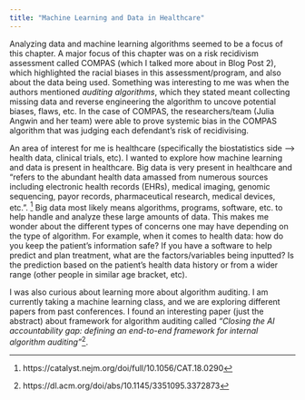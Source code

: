 ```yaml
---
title: "Machine Learning and Data in Healthcare"
---
```


Analyzing data and machine learning algorithms seemed to be a focus of this chapter. A major focus of this chapter was on a risk recidivism assessment called COMPAS (which I talked more about in Blog Post 2), which highlighted the racial biases in this assessment/program, and also about the data being used. Something was interesting to me was when the authors mentioned *auditing algorithms*, which they stated meant collecting missing data and reverse engineering the algorithm to uncove potential biases, flaws, etc. In the case of COMPAS, the researchers/team (Julia Angwin and her team) were able to prove systemic bias in the COMPAS algorithm that was judging each defendant's risk of recidivising. 

An area of interest for me is healthcare (specifically the biostatistics side --> health data, clinical trials, etc). I wanted to explore how machine learning and data is present in healthcare. Big data is very present in healthcare and "refers to the abundant health data amassed from numerous sources including electronic health records (EHRs), medical imaging, genomic sequencing, payor records, pharmaceutical research, medical devices, etc.". ^[https://catalyst.nejm.org/doi/full/10.1056/CAT.18.0290] Big data most likely means algorithms, programs, software, etc. to help handle and analyze these large amounts of data. This makes me wonder about the different types of concerns one may have depending on the type of algorithm. For example, when it comes to health data: how do you keep the patient's information safe? If you have a software to help predict and plan treatment, what are the factors/variables being inputted? Is the prediction based on the patient's health data history or from a wider range (other people in similar age bracket, etc). 

I was also curious about learning more about algorithm auditing. I am currently taking a machine learning class, and we are exploring different papers from past conferences. I found an interesting paper (just the abstract) about framework for algorithm auditing called *"Closing the AI accountability gap: defining an end-to-end framework for internal algorithm auditing"*^[https://dl.acm.org/doi/abs/10.1145/3351095.3372873].



